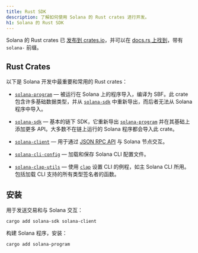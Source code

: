 ```yaml
---
title: Rust SDK
description: 了解如何使用 Solana 的 Rust crates 进行开发。
h1: Solana 的 Rust SDK
---
```


Solana 的 Rust crates 已
[发布到 crates.io](https://crates.io/search?q=solana-)，并可以在
[docs.rs 上找到](https://docs.rs/releases/search?query=solana-)，带有 `solana-`
前缀。

## Rust Crates

以下是 Solana 开发中最重要和常用的 Rust crates：

- [`solana-program`]
  &mdash; 被运行在 Solana 上的程序导入，编译为 SBF。此 crate 包含许多基础数据类型，并从
  [`solana-sdk`] 中重新导出，而后者无法从 Solana 程序中导入。

- [`solana-sdk`] &mdash; 基本的链下 SDK，它重新导出 [`solana-program`]
  并在其基础上添加更多 API。大多数不在链上运行的 Solana 程序都会导入此 crate。

- [`solana-client`] &mdash; 用于通过 [JSON RPC API](/docs/rpc)
  与 Solana 节点交互。

- [`solana-cli-config`] &mdash; 加载和保存 Solana CLI 配置文件。

- [`solana-clap-utils`] &mdash; 使用 [`clap`] 设置 CLI 的例程，如主 Solana
  CLI 所用。包括加载 CLI 支持的所有类型签名者的函数。

[`solana-program`]: https://docs.rs/solana-program
[`solana-sdk`]: https://docs.rs/solana-sdk
[`solana-client`]: https://docs.rs/solana-client
[`solana-cli-config`]: https://docs.rs/solana-cli-config
[`solana-clap-utils`]: https://docs.rs/solana-clap-utils
[`clap`]: https://docs.rs/clap

## 安装

用于发送交易和与 Solana 交互：

```shell title="Terminal"
cargo add solana-sdk solana-client
```

构建 Solana 程序，安装：

```shell title="Terminal"
cargo add solana-program
```